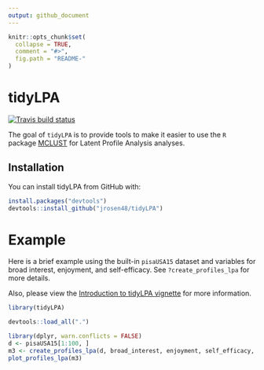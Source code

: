 ```yaml
---
output: github_document
---
```


<!-- README.md is generated from README.Rmd. Please edit that file -->

```r
knitr::opts_chunk$set(
  collapse = TRUE,
  comment = "#>",
  fig.path = "README-"
)
```

# tidyLPA

[![Travis build status](https://travis-ci.org/jrosen48/tidymixmod.svg?branch=master)](https://travis-ci.org/jrosen48/tidymixmod)

The goal of `tidyLPA` is to provide tools to make it easier to use the `R` package [MCLUST](http://www.stat.washington.edu/mclust/) for Latent Profile Analysis analyses.

## Installation

You can install tidyLPA from GitHub with:

```r
install.packages("devtools")
devtools::install_github("jrosen48/tidyLPA")
```

# Example

Here is a brief example using the built-in `pisaUSA15` dataset and variables for broad interest, enjoyment, and self-efficacy. See `?create_profiles_lpa` for more details.

Also, please view the [Introduction to tidyLPA vignette](https://jrosen48.github.io/tidyLPA/articles/Introduction_to_tidyLPA.html) for more information.

```r
library(tidyLPA)
```

```r
devtools::load_all(".")
```

```r
library(dplyr, warn.conflicts = FALSE)
d <- pisaUSA15[1:100, ]
m3 <- create_profiles_lpa(d, broad_interest, enjoyment, self_efficacy, n_profiles = 3, model = 2)
plot_profiles_lpa(m3)
```
